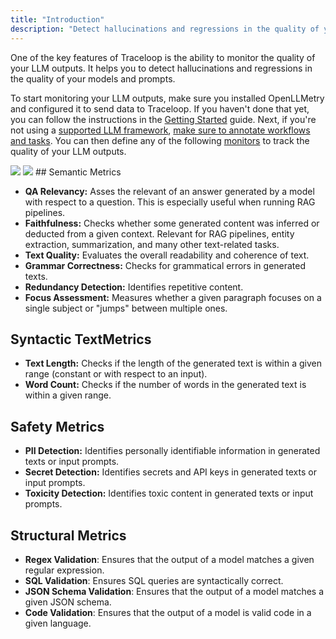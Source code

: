 ```yaml
---
title: "Introduction"
description: "Detect hallucinations and regressions in the quality of your LLMs"
---
```


One of the key features of Traceloop is the ability to monitor the quality of your LLM outputs. It helps you to detect hallucinations and regressions in the quality of your models and prompts.

To start monitoring your LLM outputs, make sure you installed OpenLLMetry and configured it to send data to Traceloop. If you haven't done that yet, you can follow the instructions in the [Getting Started](/openllmetry/getting-started) guide.
Next, if you're not using a [supported LLM framework](/openllmetry/tracing/supported#frameworks), [make sure to annotate workflows and tasks](/openllmetry/tracing/annotations).
You can then define any of the following [monitors](https://app.traceloop.com/monitors/prd) to track the quality of your LLM outputs.

<Frame>
  <img className="block dark:hidden" src="/img/monitor-light.png" />
  <img className="hidden dark:block" src="/img/monitor-dark.png" />
</Frame>
## Semantic Metrics

- **QA Relevancy:** Asses the relevant of an answer generated by a model with respect to a question. This is especially useful when running RAG pipelines.
- **Faithfulness:** Checks whether some generated content was inferred or deducted from a given context. Relevant for RAG pipelines, entity extraction, summarization, and many other text-related tasks.
- **Text Quality:** Evaluates the overall readability and coherence of text.
- **Grammar Correctness:** Checks for grammatical errors in generated texts.
- **Redundancy Detection:** Identifies repetitive content.
- **Focus Assessment:** Measures whether a given paragraph focuses on a single subject or "jumps" between multiple ones.

## Syntactic TextMetrics

- **Text Length:** Checks if the length of the generated text is within a given range (constant or with respect to an input).
- **Word Count:** Checks if the number of words in the generated text is within a given range.

## Safety Metrics

- **PII Detection:** Identifies personally identifiable information in generated texts or input prompts.
- **Secret Detection:** Identifies secrets and API keys in generated texts or input prompts.
- **Toxicity Detection:** Identifies toxic content in generated texts or input prompts.

## Structural Metrics

- **Regex Validation**: Ensures that the output of a model matches a given regular expression.
- **SQL Validation**: Ensures SQL queries are syntactically correct.
- **JSON Schema Validation**: Ensures that the output of a model matches a given JSON schema.
- **Code Validation**: Ensures that the output of a model is valid code in a given language.
